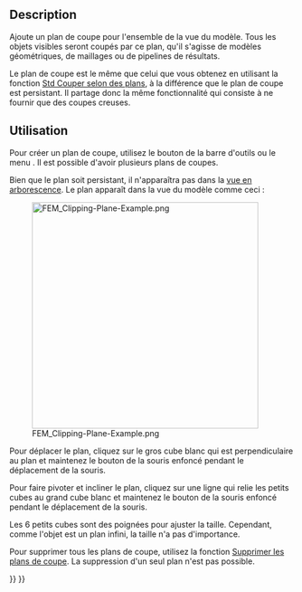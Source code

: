 <languages/>

{{Docnav/fr
|[[FEM_PostCreateFunctions/fr|Fonctions de filtrage]]
|[[FEM_ClippingPlaneRemoveAll/fr|Supprimer plans de coupe]]
|[[FEM_Workbench/fr|Atelier FEM]]
|IconL=FEM_PostCreateFunctionBox.svg
|IconR=FEM_ClippingPlaneRemoveAll.svg
|IconC=Workbench_FEM.svg
}}

{{GuiCommand/fr
|Name=FEM ClippingPlaneAdd
|Name/fr=FEM Plan de coupe
|MenuLocation=Utilitaires → Plan de coupe
|Workbenches=[[FEM_Workbench/fr|FEM]]
|SeeAlso=[[FEM_tutorial/fr|FEM Tutoriel]]
}}

==Description==

Ajoute un plan de coupe pour l'ensemble de la vue du modèle. Tous les objets visibles seront coupés par ce plan, qu'il s'agisse de modèles géométriques, de maillages ou de pipelines de résultats.

Le plan de coupe est le même que celui que vous obtenez en utilisant la fonction [[Std_ToggleClipPlane/fr|Std Couper selon des plans]], à la différence que le plan de coupe est persistant. Il partage donc la même fonctionnalité qui consiste à ne fournir que des coupes creuses.

<span id="Usage"></span>
==Utilisation==

Pour créer un plan de coupe, utilisez le bouton de la barre d'outils {{Button|[[Image:FEM_ClippingPlaneAdd.svg|16px]] '''Plan de coupe'''}} ou le menu {{MenuCommand|Utilitaires → [[Image:FEM_ClippingPlaneAdd.svg|16px]] Plan de coupe}}. Il est possible d'avoir plusieurs plans de coupes.

Bien que le plan soit persistant, il n'apparaîtra pas dans la [[Tree_view/fr|vue en arborescence]]. Le plan apparaît dans la vue du modèle comme ceci :

[[File:FEM_Clipping-Plane-Example.png|400px]]

Pour déplacer le plan, cliquez sur le gros cube blanc qui est perpendiculaire au plan et maintenez le bouton de la souris enfoncé pendant le déplacement de la souris.

Pour faire pivoter et incliner le plan, cliquez sur une ligne qui relie les petits cubes au grand cube blanc et maintenez le bouton de la souris enfoncé pendant le déplacement de la souris. 

Les 6 petits cubes sont des poignées pour ajuster la taille. Cependant, comme l'objet est un plan infini, la taille n'a pas d'importance.

Pour supprimer tous les plans de coupe, utilisez la fonction [[FEM_ClippingPlaneRemoveAll/fr|Supprimer les plans de coupe]]. La suppression d'un seul plan n'est pas possible.


{{Docnav/fr
|[[FEM_PostCreateFunctions/fr|Fonctions de filtrage]]
|[[FEM_ClippingPlaneRemoveAll/fr|Supprimer plans de coupe]]
|[[FEM_Workbench/fr|Atelier FEM]]
|IconL=FEM_PostCreateFunctionBox.svg
|IconR=FEM_ClippingPlaneRemoveAll.svg
|IconC=Workbench_FEM.svg
}}

{{FEM Tools navi{{#translation:}}}}
{{Userdocnavi{{#translation:}}}}